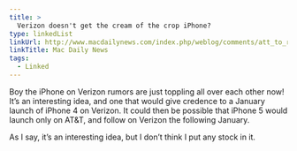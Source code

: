 ```yaml
---
title: >
  Verizon doesn't get the cream of the crop iPhone?
type: linkedList
linkUrl: http://www.macdailynews.com/index.php/weblog/comments/att_to_retain_new_iphone_model_exclusives_while_verizon_versions_lag_behind/
linkTitle: Mac Daily News
tags:
  - Linked
---
```


Boy the iPhone on Verizon rumors are just toppling all over each other now! It’s an interesting idea, and one that would give credence to a January launch of iPhone 4 on Verizon. It could then be possible that iPhone 5 would launch only on AT&T, and follow on Verizon the following January.

As I say, it’s an interesting idea, but I don’t think I put any stock in it.
